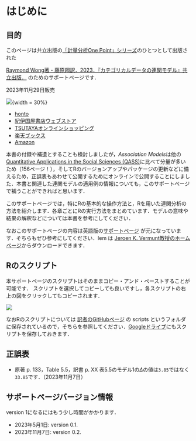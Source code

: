 
# はじめに {-}

## 目的 {-}

このページは共立出版の[「計量分析One Point」シリーズ](https://www.kyoritsu-pub.co.jp/series/100268/)のひとつとして出版された

[Raymond Wong著・藤原翔訳．2023．『カテゴリカルデータの連関モデル』共立出版．](https://www.kyoritsu-pub.co.jp/book/b10039534.html)
のためのサポートページです．


2023年11月29日販売

![](association_model_japanese.jpeg){width = 30%}


- [honto](https://honto.jp/netstore/pd-book_32822793.html)
- [紀伊国屋書店ウェブストア](https://www.kinokuniya.co.jp/f/dsg-01-9784320114173)
- [TSUTAYAオンラインショッピング](https://shop.tsutaya.co.jp/book/product/9784320114173/)
- [楽天ブックス](https://books.rakuten.co.jp/rb/17641204/)
- [Amazon](https://www.amazon.co.jp/gp/product/4320114175/)


本書の付録や補遺とすることも検討しましたが，*Association Models*は他の[Quantitative Applications in the Social Sciences (QASS)](https://us.sagepub.com/en-us/nam/qass)に比べて分量が多いため（156ページ！），そしてRのバージョンアップやパッケージの更新などに備えるため，正誤表もあわせて公開するためにオンラインで公開することにしました．本書と関連した連関モデルの適用例の情報についても，このサポートページで補うことができればと思います．

このサポートページでは，特にRの基本的な操作方法と，Rを用いた連関分析の方法を紹介します．各章ごとにRの実行方法をまとめています．モデルの意味や結果の解釈などについては本書を参考にしてください．

なおこのサポートページの内容は英語版の[サポートページ](https://studysites.sagepub.com/wongstudy/) が元になっています．そちらもぜひ参考にしてください．lem は [Jeroen K. Vermunt教授のホームページ](https://jeroenvermunt.nl/)からダウンロードできます．

## Rのスクリプト {-}

本サポートページのスクリプトはそのままコピー・アンド・ペーストすることが可能です．
スクリプトを選択してコピーしても良いですし，各スクリプトの右上の図をクリックしてもコピーされます．

<img src="figures/copy_and_paste2.png"/>

なおRのスクリプトについては [訳者のGitHubページ](https://github.com/ShoFujihara/Association_Models_Japanese) の scripts というフォルダに保存されているので，そちらを参照してください．[Googleドライブ](https://drive.google.com/drive/folders/1oP0EURmoD8-dIkC6MCqDS3_0ysOz7t-0?usp=sharing)にもスクリプトを保存しておきます．


## 正誤表 {-}

- 原著 p. 133，Table 5.5，訳書 p. XX 表5.5のモデル1の$\Delta$の値は`3.85`ではなく`33.85`です．（2023年11月7日）

## サポートページバージョン情報 {-}
version 1になるにはもう少し時間がかかります．

- 2023年5月1日: version 0.1.
- 2023年11月7日: version 0.2.

